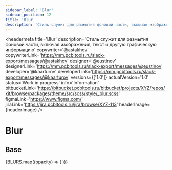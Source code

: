 ```yaml
---
sidebar_label: 'Blur'
sidebar_position: 12
title: 'Blur'
description: 'Стиль служит для размытия фоновой части, включая изображения, текст и другую графическую информацию'
---
```




<headermeta
  title='Blur'
  description='Стиль служит для размытия фоновой части, включая изображения, текст и другую графическую информацию'
  copywriter='@astakhov'
  copywriterLink='https://mm.pcbltools.ru/slack-export/messages/@astakhov'
  designer='@eustinov'
  designerLink='https://mm.pcbltools.ru/slack-export/messages/@eustinov'
  developer='@kaarturov'
  developerLink='https://mm.pcbltools.ru/slack-export/messages/@kaarturov'
  versions={['1.0']}
  actualVersion='1.0'
  status='Work in progress'
  info='Information'
  bitbucketLink='https://bitbucket.pcbltools.ru/bitbucket/projects/XYZ/repos/kit/browse/packages/theme/src/scss/style/_blur.scss'
  figmaLink='https://www.figma.com/'
  jiraLink='https://jira.pcbltools.ru/jira/browse/XYZ-113'
  headerImage={headerImage}
/>

# Blur

## Base

<docviewport codeBlock={CODEBLOCK} language='json'>
  <examples>
    {BLURS.map((opacity) => (
      <example key={opacity.id} exampleCodeJSON={opacity.exampleCode}>
        <card {...opacity} />
      </example>
    ))}
  </examples>
</docviewport>
